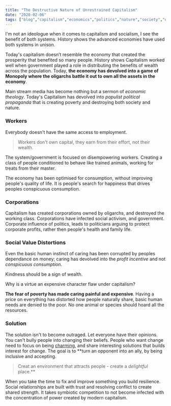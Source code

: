 ```yaml
---
title: "The Destructive Nature of Unrestrained Capitalism"
date: "2020-02-06"
tags: ["blog","capitalism","economics","politics","nature","society","draft"]
---
```

I'm not an ideologue when it comes to capitalism and socialism, I see the benefit of both systems. History shows the advanced economies have used both systems in unison.

Today's capitalism doesn’t resemble the economy that created the prosperity that benefited so many people. History shows Capitalism worked well when government played a role in distributing the benefits of wealth across the population. Today, **the economy has devolved into a game of Monopoly where the oligarchs battle it out to own all the assets in the economy**.

Main stream media has become nothing but a sermon of *economic theology*. Today's Capitalism has devolved into *populist political propaganda* that is creating poverty and destroying both society and nature. 


### Workers

Everybody doesn't have the same access to employment. 

> Workers don't own capital, they earn from their effort, not their wealth.

The system/government is focused on disempowering workers. Creating a class of people conditioned to behave like trained animals, working for treats from their master. 

The economy has been optimised for consumption, without improving people's quality of life. It is people's search for happiness that drives peoples conspicuous consumption. 

### Corporations 
Capitalism has created corporations owned by oligarchs, and destroyed the working class. Corporations have infected social activism, and government. Corporate influence of politics, leads to politicians arguing to protect corporate profits, rather then people's health and family life.

### Social Value Distortions
Even the basic human instinct of caring has been corrupted by peoples dependance on money; caring has devolved into the *profit incentive* and not *conspicuous consumption*.

Kindness should be a sign of wealth. 

Why is a virtue an expensive character flaw under capitalism?

**The fear of poverty has made caring painful and expensive**. Having a price on everything has distorted how people naturally share, basic human needs are denied to the poor. No one animal or species should hoard all the resources.

### Solution
The solution isn't to become outraged. Let everyone have their opinions. You can't bully people into changing their beliefs. People who want change need to focus on being [charming](https://areomagazine.com/2017/10/28/how-not-to-de-radicalize-a-twitter-neo-nazi/), and share interesting solutions that builds interest for change. The goal is to **turn an opponent into an ally, by being inclusive and accepting. 

> Creat an environment that attracts people - create a *delightful* place.**

When you take the time to fix and improve something you build resilience. Social relationships are built with trust and resolving conflict to create shared strength. It takes symbiotic competition to not become infected with the concentration of power created by modern capitalism.

